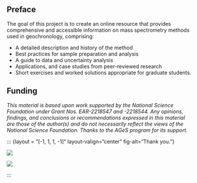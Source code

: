 <!--
![Magnetic Sector with Extended Geometry](figs/ExtendedGeometryLineDrawing.svg){width=60%}
-->
## Preface {.unnumbered}

The goal of this project is to create an online resource that provides comprehensive and accessible information on mass spectrometry methods used in geochronology, comprising:

- A detailed description and history of the method
- Best practices for sample preparation and analysis
- A guide to data and uncertainty analysis
- Applications, and case studies from peer-reviewed research
- Short exercises and worked solutions appropriate for graduate students.

## Funding {.unnumbered}

_This material is based upon work supported by the National Science Foundation under Grant Nos. EAR-2218547 and -2218544. Any opinions, findings, and conclusions or recommendations expressed in this material are those of the author(s) and do not necessarily reflect the views of the National Science Foundation. Thanks to the AGeS program for its support._


::: {layout = "[-1, 1, 1, -1]" layout-valign="center" fig-alt="Thank you."}

![](figs/AGeS_logo_0.jpg)

![](figs/NSF_Official_logo_CMYK.svg)

:::
